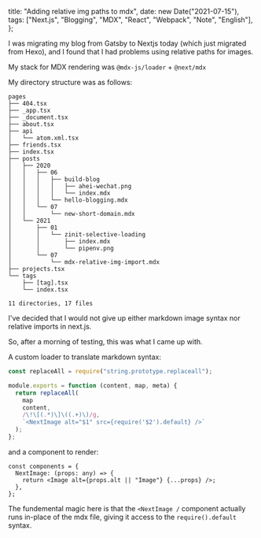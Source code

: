   title: "Adding relative img paths to mdx",
  date: new Date("2021-07-15"),
  tags: ["Next.js", "Blogging", "MDX", "React", "Webpack", "Note", "English"],
};

I was migrating my blog from Gatsby to Nextjs today (which just migrated from Hexo), and I found that I had problems using relative paths for images.

My stack for MDX rendering was `@mdx-js/loader` + `@next/mdx`

My directory structure was as follows:

```
pages
├── 404.tsx
├── _app.tsx
├── _document.tsx
├── about.tsx
├── api
│   └── atom.xml.tsx
├── friends.tsx
├── index.tsx
├── posts
│   ├── 2020
│   │   ├── 06
│   │   │   ├── build-blog
│   │   │   │   ├── ahei-wechat.png
│   │   │   │   └── index.mdx
│   │   │   └── hello-blogging.mdx
│   │   └── 07
│   │       └── new-short-domain.mdx
│   └── 2021
│       ├── 01
│       │   └── zinit-selective-loading
│       │       ├── index.mdx
│       │       └── pipenv.png
│       └── 07
│           └── mdx-relative-img-import.mdx
├── projects.tsx
└── tags
    ├── [tag].tsx
    └── index.tsx

11 directories, 17 files

```

I've decided that I would not give up either markdown image syntax nor relative imports in next.js.

So, after a morning of testing, this was what I came up with.

A custom loader to translate markdown syntax:

```js
const replaceAll = require("string.prototype.replaceall");

module.exports = function (content, map, meta) {
  return replaceAll(
    map
    content,
    /\!\[(.*)\]\((.+)\)/g,
    `<NextImage alt="$1" src={require('$2').default} />`
  );
};
```

and a component to render:

```tsx
const components = {
  NextImage: (props: any) => {
    return <Image alt={props.alt || "Image"} {...props} />;
  },
};
```

The fundemental magic here is that the `<NextImage /` component actually runs in-place
of the mdx file, giving it access to the `require().default` syntax.
